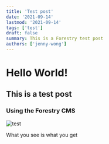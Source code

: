 ```yaml
---
title: 'Test post'
date: '2021-09-14'
lastmod: '2021-09-14'
tags: ['test']
draft: false
summary: This is a Forestry test post
authors: ['jenny-wong']
---
```


# Hello World!

## This is a test post

### Using the Forestry CMS

![test](/public/static/images/canada/mountains.jpg)

What you see is what you get